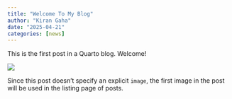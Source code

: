 ```yaml
---
title: "Welcome To My Blog"
author: "Kiran Gaha"
date: "2025-04-21"
categories: [news]
---
```


This is the first post in a Quarto blog. Welcome!

![](thumbnail.jpg)

Since this post doesn't specify an explicit `image`, the first image in the post will be used in the listing page of posts.
